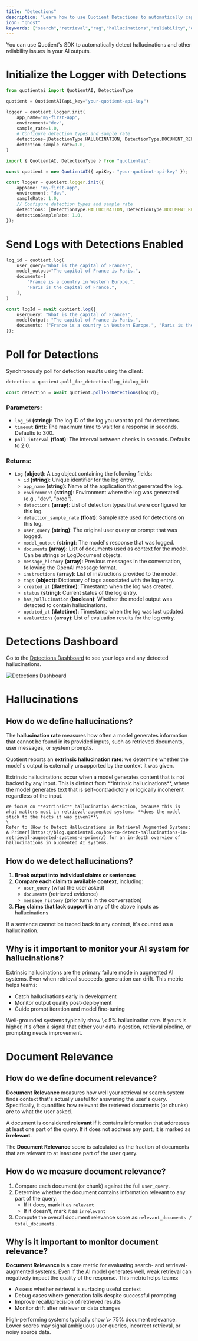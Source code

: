 ```yaml
---
title: "Detections"
description: "Learn how to use Quotient Detections to automatically capture hallucinations and evaluate document relevancy."
icon: "ghost"
keywords: ["search","retrieval","rag","hallucinations","reliability","document relevancy"]
---
```


You can use Quotient's SDK to automatically detect hallucinations and other reliability issues in your AI outputs.

# Initialize the Logger with Detections

<CodeGroup>

```python logging.py
from quotientai import QuotientAI, DetectionType

quotient = QuotientAI(api_key="your-quotient-api-key")

logger = quotient.logger.init(
    app_name="my-first-app",
    environment="dev",
    sample_rate=1.0,
    # Configure detection types and sample rate
    detections=[DetectionType.HALLUCINATION, DetectionType.DOCUMENT_RELEVANCY],
    detection_sample_rate=1.0,
)
```

```typescript logging.ts
import { QuotientAI, DetectionType } from "quotientai";

const quotient = new QuotientAI({ apiKey: "your-quotient-api-key" });

const logger = quotient.logger.init({
    appName: "my-first-app",
    environment: "dev",
    sampleRate: 1.0,
    // Configure detection types and sample rate
    detections: [DetectionType.HALLUCINATION, DetectionType.DOCUMENT_RELEVANCY],
    detectionSampleRate: 1.0,
});
```

</CodeGroup>

# Send Logs with Detections Enabled

<CodeGroup>

```python logging.py
log_id = quotient.log(
    user_query="What is the capital of France?",
    model_output="The capital of France is Paris.",
    documents=[
        "France is a country in Western Europe.",
        "Paris is the capital of France.",
    ],
)
```

```typescript logging.ts
const logId = await quotient.log({
    userQuery: "What is the capital of France?",
    modelOutput: "The capital of France is Paris.",
    documents: ["France is a country in Western Europe.", "Paris is the capital of France."],
});
```

</CodeGroup>

# Poll for Detections

Synchronously poll for detection results using the client:

<CodeGroup>

```python logging.py
detection = quotient.poll_for_detection(log_id=log_id)
```

```typescript logging.ts
const detection = await quotient.pollForDetections(logId);
```

</CodeGroup>

### Parameters:

* `log_id` **(string)**: The log ID of the log you want to poll for detections.
* `timeout` **(int)**: The maximum time to wait for a response in seconds. Defaults to 300.
* `poll_interval` **(float)**: The interval between checks in seconds. Defaults to 2.0.

### Returns:
* `Log` **(object)**: A `Log` object containing the following fields:
    * `id` **(string)**: Unique identifier for the log entry.
    * `app_name` **(string)**: Name of the application that generated the log.
    * `environment` **(string)**: Environment where the log was generated (e.g., "dev", "prod").
    * `detections` **(array)**: List of detection types that were configured for this log.
    * `detection_sample_rate` **(float)**: Sample rate used for detections on this log.
    * `user_query` **(string)**: The original user query or prompt that was logged.
    * `model_output` **(string)**: The model's response that was logged.
    * `documents` **(array)**: List of documents used as context for the model. Can be strings or LogDocument objects.
    * `message_history` **(array)**: Previous messages in the conversation, following the OpenAI message format.
    * `instructions` **(array)**: List of instructions provided to the model.
    * `tags` **(object)**: Dictionary of tags associated with the log entry.
    * `created_at` **(datetime)**: Timestamp when the log was created.
    * `status` **(string)**: Current status of the log entry.
    * `has_hallucination` **(boolean)**: Whether the model output was detected to contain hallucinations.
    * `updated_at` **(datetime)**: Timestamp when the log was last updated.
    * `evaluations` **(array)**: List of evaluation results for the log entry.

# Detections Dashboard

Go to the [Detections Dashboard](https://app.quotientai.co/detections) to see your logs and any detected hallucinations.

![Detections Dashboard](../assets/detections-screenshot.png)

# Hallucinations

## How do we define hallucinations?

The **hallucination rate** measures how often a model generates information that cannot be found in its provided inputs, such as retrieved documents, user messages, or system prompts.

Quotient reports an **extrinsic hallucination rate**: we determine whether the model's output is externally unsupported by the context it was given.

<Accordion title="What is an Extrinsic Hallucination?">
  <Tip>
    Extrinsic hallucinations occur when a model generates content that is not backed by any input. This is distinct from **intrinsic hallucinations**, where the model generates text that is self-contradictory or logically incoherent regardless of the input.

    We focus on **extrinsic** hallucination detection, because this is what matters most in retrieval-augmented systems: **does the model stick to the facts it was given?**\
    \
    Refer to [How to Detect Hallucinations in Retrieval Augmented Systems: A Primer](https://blog.quotientai.co/how-to-detect-hallucinations-in-retrieval-augmented-systems-a-primer/) for an in-depth overview of hallucinations in augmented AI systems.
  </Tip>
</Accordion>

## How do we detect hallucinations?

1. **Break output into individual claims or sentences**
2. **Compare each claim to available context**, including:
   - `user_query` (what the user asked)
   - `documents` (retrieved evidence)
   - `message_history` (prior turns in the conversation)
3. **Flag claims that lack support** in any of the above inputs as hallucinations

If a sentence cannot be traced back to any context, it's counted as a hallucination.

## Why is it important to monitor your AI system for hallucinations?

Extrinsic hallucinations are the primary failure mode in augmented AI systems. Even when retrieval succeeds, generation can drift. This metric helps teams:

- Catch hallucinations early in development
- Monitor output quality post-deployment
- Guide prompt iteration and model fine-tuning

<Tip>
  Well-grounded systems typically show \< 5% hallucination rate. If yours is higher, it's often a signal that either your data ingestion, retrieval pipeline, or prompting needs improvement.
</Tip>

# Document Relevance

## How do we define document relevance?

**Document Relevance** measures how well your retrieval or search system finds context that's actually useful for answering the user's query. Specifically, it quantifies how relevant the retrieved documents (or chunks) are to what the user asked.

A document is considered **relevant** if it contains information that addresses at least one part of the query. If it does not address any part, it is marked as **irrelevant**.

The **Document Relevance** score is calculated as the fraction of documents that are relevant to at least one part of the user query.

## How do we measure document relevance?

1. Compare each document (or chunk) against the full `user_query`.
2. Determine whether the document contains information relevant to any part of the query:
   - If it does, mark it as `relevant`
   - If it doesn't, mark it as `irrelevant`
3. Compute the overall document relevance score as:`relevant_documents / total_documents` .

## Why is it important to monitor document relevance?

**Document Relevance** is a core metric for evaluating search- and retrieval-augmented systems. Even if the AI model generates well, weak retrieval can negatively impact the quality of the response. This metric helps teams:

- Assess whether retrieval is surfacing useful context
- Debug cases where generation fails despite successful prompting
- Improve recall/precision of retrieved results
- Monitor drift after retriever or data changes

<Tip>
  High-performing systems typically show \> 75% document relevance. Lower scores may signal ambiguous user queries, incorrect retrieval, or noisy source data.
</Tip>